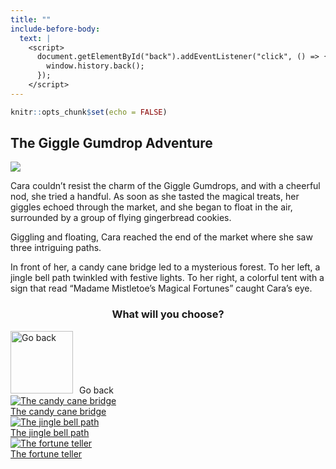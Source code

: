 ```yaml
---
title: ""
include-before-body:
  text: |
    <script>
      document.getElementById("back").addEventListener("click", () => {
        window.history.back();
      });
    </script>
---
```


```r
knitr::opts_chunk$set(echo = FALSE)
```

:::::: {.scenario .column-screen}

:::: {.column-body .scenario-text}

## The Giggle Gumdrop Adventure

::::

::: {.column-body .scenario-image}

![](images/giggle-gumdrop-adventure.png)

:::

:::: {.column-body .scenario-text}

Cara couldn't resist the charm of the Giggle Gumdrops, and with a cheerful nod, she tried a handful. As soon as she tasted the magical treats, her giggles echoed through the market, and she began to float in the air, surrounded by a group of flying gingerbread cookies.

Giggling and floating, Cara reached the end of the market where she saw three intriguing paths.

In front of her, a candy cane bridge led to a mysterious forest. To her left, a jingle bell path twinkled with festive lights. To her right, a colorful tent with a sign that read "Madame Mistletoe's Magical Fortunes" caught Cara's eye. 

::::

:::: {.column-body .scenario-image}
::: {style="text-align: center;"}
### What will you choose?
:::

  ```{=html}
<div class="container">

  <div id="back">
  <a href="chocolate-stall.html"><img src="images/back.png" alt="Go back" style="width: 100px; height: 100px; margin-right: 10px;"></a>Go back
  </div>
  
  <div class="options">
  <div class="option">
    <a href="candy-cane-bridge.html"><img src="images/candy-cane-bridge.png" alt="The candy cane bridge"><div>The candy cane bridge</div></a>
      </div>
  
  <div class="option">
  <a href="index.html"><img src="images/jingle-bell-path.png" alt="The jingle bell path"><div>The jingle bell path</div></a>
  </div>
  
  <div class="option">
  <a href="index.html"><img src="images/fortune-teller.png" alt="The fortune teller"><div>The fortune teller</div></a>
  </div>
  
  </div>
  ```

::::




::::::
